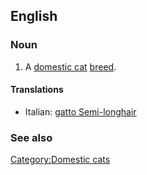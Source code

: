 ==English==

===Noun===
{{en-noun|sg=[[Semi-longhair]]}}

# A [[domestic cat]] [[breed]].

====Translations====
{{top}}
*Italian: [[gatto Semi-longhair]]
{{mid}}

{{bottom}}

===See also===
{{Wikipedia|Semi-longhair}}
{{commonscat|Semi-longhair}}

[[Category:Domestic cats]]